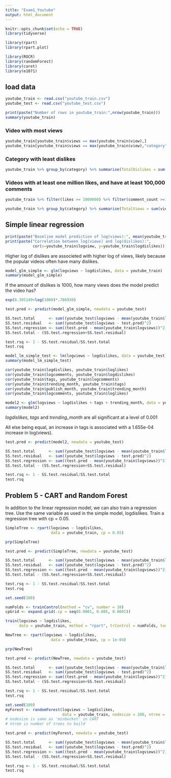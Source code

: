 ```yaml
---
title: "Exam1_Youtube"
output: html_document
---
```


```r
knitr::opts_chunk$set(echo = TRUE)
library(tidyverse)

library(rpart)
library(rpart.plot)

library(ROCR)
library(randomForest)
library(caret)
library(e1071)
```

## load data


```r
youtube_train <- read.csv("youtube_train.csv")
youtube_test <- read.csv("youtube_test.csv")
```

```r
print(paste("Number of rows in youtube_train:",nrow(youtube_train)))
summary(youtube_train)
```

### Video with most views

```r
youtube_train[youtube_train$views == max(youtube_train$view),]
youtube_train[youtube_train$views == max(youtube_train$view),"category"]
```
### Category with least dislikes

```r
youtube_train %>% group_by(category) %>% summarise(TotalDislikes = sum(dislikes)) %>% arrange(TotalDislikes)

```

### Videos with at least one million likes, and have at least 100,000 comments

```r
youtube_train %>% filter(likes >= 1000000) %>% filter(comment_count >=100000)
```

```r
youtube_train %>% group_by(category) %>% summarise(TotalViews = sum(views)) %>% arrange(desc(TotalViews))
```

## Simple linear regression



```r
print(paste("Baseline model prediction of log(views):", mean(youtube_train$logviews)))
print(paste("Correlation between log(views) and log(dislikes):",
            cor(x=youtube_train$logview, y=youtube_train$logdislikes)))
```

Higher log of dislikes are associeted with higher log of views, likely because the popular videos often have many dislikes. 

```r
model_glm_simple <- glm(logviews ~ logdislikes, data = youtube_train)
summary(model_glm_simple)
```

If the amount of dislikes is 1000, how many views does the model predict the video has?

```r
exp(8.305149+log(1000)*.786930)
```

```r
test.pred <- predict(model_glm_simple, newdata = youtube_test)

SS.test.total      <- sum((youtube_test$logviews - mean(youtube_train$logviews))^2)
SS.test.residual   <- sum((youtube_test$logviews - test.pred)^2)
SS.test.regression <- sum((test.pred - mean(youtube_train$logviews))^2)
SS.test.total - (SS.test.regression+SS.test.residual)

test.rsq <- 1 - SS.test.residual/SS.test.total  
test.rsq
```

```r
model_lm_simple_test <- lm(logviews ~ logdislikes, data = youtube_test)
summary(model_lm_simple_test)
```
```r
cor(youtube_train$logdislikes, youtube_train$loglikes)
cor(youtube_train$logcomments, youtube_train$logdislikes)
cor(youtube_train$tags, youtube_train$logcomments)
cor(youtube_train$trending_month, youtube_train$tags)
cor(youtube_train$publish_month, youtube_train$trending_month)
cor(youtube_train$logcomments, youtube_train$loglikes)
```

```r
model2 <- glm(logviews ~ logdislikes + tags + trending_month, data = youtube_train)
summary(model2)
```

*logdislikes*, *tags* and *trending_month* are all significant at a level of 0.001

All else being equal, an increase in tags is associated with a 1.655e-04 increase in log(views).



```r
test.pred <- predict(model2, newdata = youtube_test)

SS.test.total      <- sum((youtube_test$logviews - mean(youtube_train$logviews))^2)
SS.test.residual   <- sum((youtube_test$logviews - test.pred)^2)
SS.test.regression <- sum((test.pred - mean(youtube_train$logviews))^2)
SS.test.total - (SS.test.regression+SS.test.residual)

test.rsq <- 1 - SS.test.residual/SS.test.total  
test.rsq
```

## Problem 5 - CART and Random Forest

In addition to the linear regression model, we can also train a regression tree. Use the same variable as used in the simple model, logdislikes. Train a regression tree with cp = 0.05.

```r
SimpleTree <- rpart(logviews ~ logdislikes,
                    data = youtube_train, cp = 0.05)

prp(SimpleTree)
```

```r
test.pred <- predict(SimpleTree, newdata = youtube_test)

SS.test.total      <- sum((youtube_test$logviews - mean(youtube_train$logviews))^2)
SS.test.residual   <- sum((youtube_test$logviews - test.pred)^2)
SS.test.regression <- sum((test.pred - mean(youtube_train$logviews))^2)
SS.test.total - (SS.test.regression+SS.test.residual)

test.rsq <- 1 - SS.test.residual/SS.test.total  
test.rsq
```

```r
set.seed(100)

numFolds <- trainControl(method = "cv", number = 10)
cpGrid <- expand.grid(.cp = seq(0.0001, 0.005, 0.0001))

train(logviews ~ logdislikes,
      data = youtube_train, method = "rpart", trControl = numFolds, tuneGrid = cpGrid)

```

```r
NewTree <- rpart(logviews ~ logdislikes,
                    data = youtube_train, cp = 1e-04)

prp(NewTree)
```

```r
test.pred <- predict(NewTree, newdata = youtube_test)

SS.test.total      <- sum((youtube_test$logviews - mean(youtube_train$logviews))^2)
SS.test.residual   <- sum((youtube_test$logviews - test.pred)^2)
SS.test.regression <- sum((test.pred - mean(youtube_train$logviews))^2)
SS.test.total - (SS.test.regression+SS.test.residual)

test.rsq <- 1 - SS.test.residual/SS.test.total  
test.rsq
```

```r
set.seed(100)
myForest <- randomForest(logviews ~ logdislikes,
                         data = youtube_train, nodesize = 200, ntree = 50)
# nodesize is same as 'minbucket' in CART
# ntree is number of trees to build

```

```r
test.pred <- predict(myForest, newdata = youtube_test)

SS.test.total      <- sum((youtube_test$logviews - mean(youtube_train$logviews))^2)
SS.test.residual   <- sum((youtube_test$logviews - test.pred)^2)
SS.test.regression <- sum((test.pred - mean(youtube_train$logviews))^2)
SS.test.total - (SS.test.regression+SS.test.residual)

test.rsq <- 1 - SS.test.residual/SS.test.total  
test.rsq
```



